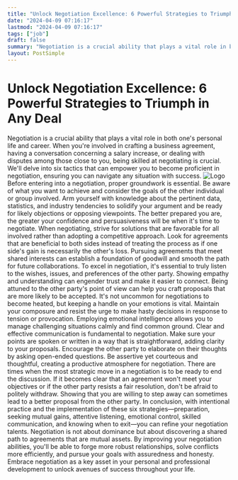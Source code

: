 ```yaml
---
title: "Unlock Negotiation Excellence: 6 Powerful Strategies to Triumph in Any Deal"
date: "2024-04-09 07:16:17"
lastmod: "2024-04-09 07:16:17"
tags: ["job"]
draft: false
summary: "Negotiation is a crucial ability that plays a vital role in both one's personal life and career. When you're involved in crafting a business agreement, having a conversation concerning a salary increase, or dealing with disputes among those close to you, being skilled at negotiating is crucial. We'll delve into six tactics that can empower you to become proficient in negotiation, ensuring you can navigate any situation with success."
layout: PostSimple
---
```

# Unlock Negotiation Excellence: 6 Powerful Strategies to Triumph in Any Deal
Negotiation is a crucial ability that plays a vital role in both one's personal life and career. When you're involved in crafting a business agreement, having a conversation concerning a salary increase, or dealing with disputes among those close to you, being skilled at negotiating is crucial. We'll delve into six tactics that can empower you to become proficient in negotiation, ensuring you can navigate any situation with success.
<img alt="Logo" src="https://cdn.seniorsselection.com/src_image/405b72ea11e01840289220dfa41b7358.webp"/>
Before entering into a negotiation, proper groundwork is essential. Be aware of what you want to achieve and consider the goals of the other individual or group involved. Arm yourself with knowledge about the pertinent data, statistics, and industry tendencies to solidify your argument and be ready for likely objections or opposing viewpoints. The better prepared you are, the greater your confidence and persuasiveness will be when it's time to negotiate.
When negotiating, strive for solutions that are favorable for all involved rather than adopting a competitive approach. Look for agreements that are beneficial to both sides instead of treating the process as if one side's gain is necessarily the other's loss. Pursuing agreements that meet shared interests can establish a foundation of goodwill and smooth the path for future collaborations.
To excel in negotiation, it's essential to truly listen to the wishes, issues, and preferences of the other party. Showing empathy and understanding can engender trust and make it easier to connect. Being attuned to the other party's point of view can help you craft proposals that are more likely to be accepted.
It's not uncommon for negotiations to become heated, but keeping a handle on your emotions is vital. Maintain your composure and resist the urge to make hasty decisions in response to tension or provocation. Employing emotional intelligence allows you to manage challenging situations calmly and find common ground.
Clear and effective communication is fundamental to negotiation. Make sure your points are spoken or written in a way that is straightforward, adding clarity to your proposals. Encourage the other party to elaborate on their thoughts by asking open-ended questions. Be assertive yet courteous and thoughtful, creating a productive atmosphere for negotiation.
There are times when the most strategic move in a negotiation is to be ready to end the discussion. If it becomes clear that an agreement won't meet your objectives or if the other party resists a fair resolution, don't be afraid to politely withdraw. Showing that you are willing to step away can sometimes lead to a better proposal from the other party.
In conclusion, with intentional practice and the implementation of these six strategies—preparation, seeking mutual gains, attentive listening, emotional control, skilled communication, and knowing when to exit—you can refine your negotiation talents. Negotiation is not about dominance but about discovering a shared path to agreements that are mutual assets. By improving your negotiation abilities, you'll be able to forge more robust relationships, solve conflicts more efficiently, and pursue your goals with assuredness and honesty. Embrace negotiation as a key asset in your personal and professional development to unlock avenues of success throughout your life.
        